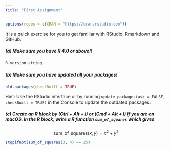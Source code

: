 ```yaml
---
title: "First Assignment"
---
```


```r
options(repos = c(CRAN = "https://cran.rstudio.com"))
```

It is a quick exercise for you to get familiar with RStudio, Rmarkdown and GitHub. 


##### (a) Make sure you have R 4.0 or above!!

```r
R.version.string
```

##### (b) Make sure you have updated all your packages!

```r
old.packages(checkBuilt = TRUE)
```

Hint: Use the RStudio interface or by running `update.packages(ask = FALSE, checkBuilt = TRUE)` in the Console to update the outdated packages.


##### (c) Create an R block by (Ctrl + Alt + I) or (Cmd + Alt + I) if you are on macOS. In the R block, write a R function `sum_of_squares` which gives
$$
\text{sum_of_squares}(x, y) = x^2 + y^2
$$


```r
stopifnot(sum_of_squares(3, 4) == 25)
```

